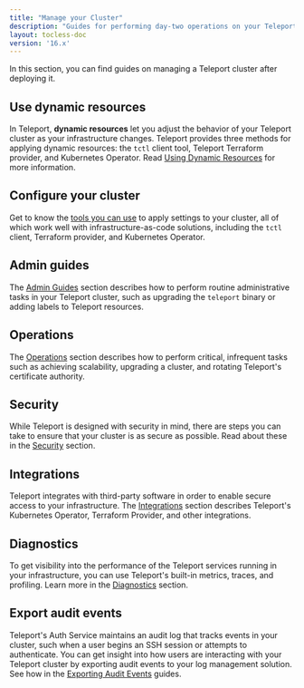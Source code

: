 ```yaml
---
title: "Manage your Cluster"
description: "Guides for performing day-two operations on your Teleport cluster."
layout: tocless-doc
version: '16.x'
---
```


In this section, you can find guides on managing a Teleport cluster after
deploying it.

## Use dynamic resources

In Teleport, **dynamic resources** let you adjust the behavior of your Teleport
cluster as your infrastructure changes. Teleport provides three methods for
applying dynamic resources: the `tctl` client tool, Teleport Terraform provider,
and Kubernetes Operator. Read [Using Dynamic Resources](/docs/ver/16.x/management/dynamic-resources)
for more information.

## Configure your cluster

Get to know the [tools you can use](/docs/ver/16.x/management/dynamic-resources) to apply
settings to your cluster, all of which work well with infrastructure-as-code
solutions, including the `tctl` client, Terraform provider, and Kubernetes
Operator.

## Admin guides

The [Admin Guides](/docs/ver/16.x/management/admin) section describes how to perform routine
administrative tasks in your Teleport cluster, such as upgrading the `teleport`
binary or adding labels to Teleport resources.

## Operations

The [Operations](/docs/ver/16.x/management/operations) section describes how to perform critical,
infrequent tasks such as achieving scalability, upgrading a cluster, and
rotating Teleport's certificate authority.

## Security

While Teleport is designed with security in mind, there are steps you can take
to ensure that your cluster is as secure as possible. Read about these in the
[Security](/docs/ver/16.x/management/security) section.

## Integrations

Teleport integrates with third-party software in order to enable secure access
to your infrastructure. The [Integrations](/docs/ver/16.x/management/guides) section describes
Teleport's Kubernetes Operator, Terraform Provider, and other integrations.

## Diagnostics

To get visibility into the performance of the Teleport services running in your
infrastructure, you can use Teleport's built-in metrics, traces, and profiling.
Learn more in the [Diagnostics](/docs/ver/16.x/management/diagnostics) section.

## Export audit events

Teleport's Auth Service maintains an audit log that tracks events in your
cluster, such when a user begins an SSH session or attempts to authenticate. You
can get insight into how users are interacting with your Teleport cluster by
exporting audit events to your log management solution. See how in the
[Exporting Audit Events](/docs/ver/16.x/management/export-audit-events) guides.
